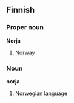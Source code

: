 ==Finnish==
===Proper noun===
'''Norja'''
#[[Norway]]
===Noun===
'''norja'''
#[[Norwegian]] [[language]]